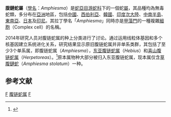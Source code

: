 {{Automatic taxobox
| taxon = Amphiesma
| image = Buff striped keelback Amphiesma stolatum by Krishna Khan Amravati.jpg
| image_caption = 在[[Yavatmal|Yavatmal]]
| authority = A. M. C. Duméril, Bibron & A. H. A. Duméril, 1854
}}
'''腹鏈蛇屬'''（[[學名|學名]]：''Amphiesma''）是[[蛇亞目|蛇亞目]][[游蛇科|游蛇科]]下的一個蛇[[屬|屬]]，其品種均為無毒蛇類，多分布在[[亞洲|亞洲]]地區，包括[[中國|中國]]、[[西伯利亞|西伯利亞]]、[[韓國|韓國]]、[[印度次大陸|印度次大陸]]、[[中南半島|中南半島]]、[[東南亞|東南亞]]、[[日本|日本]]及[[印尼|印尼]]。其拉丁學名「''Amphiesma''」同時亦是[[甲藻門|甲藻門]]的一種複雜[[細胞|細胞]]（Complex cell）的名稱。

2014年研究人员对腹链蛇属的种上分类进行了讨论。通过运用线粒体基因和多个核基因建立系统进化关系，研究结果显示原旧腹链蛇属并非单系类群，其包括了至少3个单系属，即腹链蛇属（''Amphiesma''），[[东亚腹链蛇属|东亚腹链蛇属]]（''Hebius''）和[[喜山腹链蛇属|喜山腹链蛇属]]（''Herpetoreas''）。<ref name="Guo">{{cite journal |last1=Guo |first1=Peng |last2=Liu |first2=Qin |last3=Zhang |first3=Liang |last4=Li |first4=Jian X. |last5=Huang |first5=Yu Y. |last6=Pyron |first6=R. Alexander |title=A taxonomic revision of the Asian keelback snakes, genus ''Amphiesma'' (Serpentes: Colubridae: Natricinae), with description of a new species |journal=''Zootaxa'' |date=2014-10-17 |volume=3873 |issue=4 |pages=425 |doi=10.11646/zootaxa.3873.4.5 |pmid=25544230 |url=https://www.researchgate.net/publication/270221731 |accessdate=2022-06-08}}</ref>原本属物种大部分被归入东亚腹链蛇属，现本属仅含[[草腹鏈蛇|草腹鏈蛇]]（''Amphiesma stolatum''）一种。

==参考文献==
{{reflist}}

{{Taxonbar|from=Q2370818}}

[[Category:蛇亞目|F]]
[[Category:腹链蛇属|]]
[[Category:1854年描述的分类群|F]]